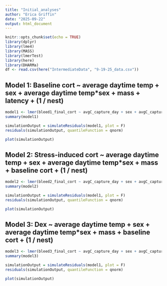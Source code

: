 ```yaml
---
title: "Initial_analyses"
author: "Erica Griffin"
date: "2025-09-22"
output: html_document
---
```


```r
knitr::opts_chunk$set(echo = TRUE)
library(dplyr)
library(lme4)
library(MASS)
library(lmerTest)
library(here)
library(DHARMa)
df <- read.csv(here("IntermediateData", "9-19-25_data.csv"))
```

## Model 1: Baseline cort ~ average daytime temp + sex + average daytime temp*sex + mass + latency + (1 / nest)

```r
model1 <- lmer(bleed1_final_cort ~ avgC_capture_day + sex + avgC_capture_day*sex + mass + bleed1_latency_sec + (1 | nest_key), data = df )
summary(model1)
```

```r
simulationOutput = simulateResiduals(model1, plot = F)
residuals(simulationOutput, quantileFunction = qnorm)
```

```r
plot(simulationOutput)
```

## Model 2: Stress-induced cort ~ average daytime temp + sex + average daytime temp*sex + mass + baseline cort + (1 / nest)

```r
model2 <- lmer(bleed2_final_cort ~ avgC_capture_day + sex + avgC_capture_day*sex + bleed1_final_cort +mass + (1 | nest_key), data = df )
summary(model2)
```


```r
simulationOutput = simulateResiduals(model1, plot = F)
residuals(simulationOutput, quantileFunction = qnorm)
```

```r
plot(simulationOutput)
```

## Model 3: Dex ~ average daytime temp + sex + average daytime temp*sex + mass + baseline cort + (1 / nest)

```r
model3 <- lmer(bleed3_final_cort ~ avgC_capture_day + sex + avgC_capture_day*sex + bleed1_final_cort + mass + (1 | nest_key), data = df )
summary(model3)
```

```r
simulationOutput = simulateResiduals(model1, plot = F)
residuals(simulationOutput, quantileFunction = qnorm)
```

```r
plot(simulationOutput)
```
